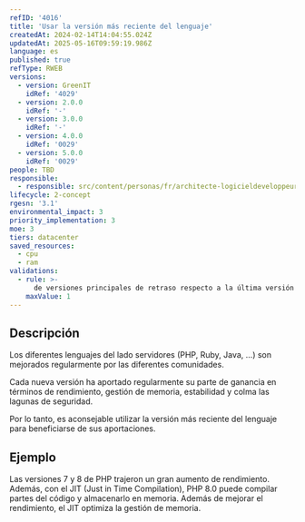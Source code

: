 ```yaml
---
refID: '4016'
title: 'Usar la versión más reciente del lenguaje'
createdAt: 2024-02-14T14:04:55.024Z
updatedAt: 2025-05-16T09:59:19.986Z
language: es
published: true
refType: RWEB
versions:
  - version: GreenIT
    idRef: '4029'
  - version: 2.0.0
    idRef: '-'
  - version: 3.0.0
    idRef: '-'
  - version: 4.0.0
    idRef: '0029'
  - version: 5.0.0
    idRef: '0029'
people: TBD
responsible:
  - responsible: src/content/personas/fr/architecte-logicieldeveloppeur.mdx
lifecycle: 2-concept
rgesn: '3.1'
environmental_impact: 3
priority_implementation: 3
moe: 3
tiers: datacenter
saved_resources:
  - cpu
  - ram
validations:
  - rule: >-
      de versiones principales de retraso respecto a la última versión estable del lenguaje
    maxValue: 1
---
```


## Descripción

Los diferentes lenguajes del lado servidores (PHP, Ruby, Java, ...) son mejorados regularmente por las diferentes comunidades.

Cada nueva versión ha aportado regularmente su parte de ganancia en términos de rendimiento, gestión de memoria, estabilidad y colma las lagunas de seguridad. 

Por lo tanto, es aconsejable utilizar la versión más reciente del lenguaje para beneficiarse de sus aportaciones.

## Ejemplo

Las versiones 7 y 8 de PHP trajeron un gran aumento de rendimiento. 
Además, con el JIT (Just in Time Compilation), PHP 8.0 puede compilar partes del código y almacenarlo en memoria. 
Además de mejorar el rendimiento, el JIT optimiza la gestión de memoria.



